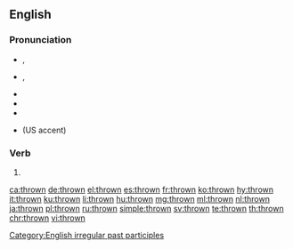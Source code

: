 ==English==

===Pronunciation===
* {{a|UK}} {{enPR|thrōn}}, {{IPA|/θrəʊn/|lang=en}}
* {{a|US}} {{enPR|thrōn}}, {{IPA|/θroʊn/|lang=en}}
* {{audio|en-us-thrown.ogg|Audio (US)|lang=en}}
* {{audio|En-uk-thrown.ogg|Audio (UK)|lang=en}}
* {{rhymes|əʊn|lang=en}}
* {{homophones|lang=en|throne}} (US accent)

===Verb===
{{head|en|past participle}}

# {{past participle of|throw|lang=en|nocat=1}}

[[Category:English irregular past participles]]

[[ca:thrown]]
[[de:thrown]]
[[el:thrown]]
[[es:thrown]]
[[fr:thrown]]
[[ko:thrown]]
[[hy:thrown]]
[[it:thrown]]
[[ku:thrown]]
[[li:thrown]]
[[hu:thrown]]
[[mg:thrown]]
[[ml:thrown]]
[[nl:thrown]]
[[ja:thrown]]
[[pl:thrown]]
[[ru:thrown]]
[[simple:thrown]]
[[sv:thrown]]
[[te:thrown]]
[[th:thrown]]
[[chr:thrown]]
[[vi:thrown]]